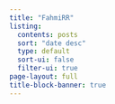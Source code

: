 ```yaml
---
title: "FahmiRR"
listing:
  contents: posts
  sort: "date desc"
  type: default
  sort-ui: false
  filter-ui: true
page-layout: full
title-block-banner: true
---
```



